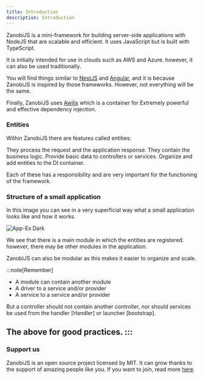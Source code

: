 ---
title: Introduction
description: Introduction
---


ZanobiJS is a mini-framework for building server-side applications with NodeJS that are scalable and efficient.
It uses JavaScript but is built with TypeScript.

It is initially intended for use in clouds such as AWS and Azure. however, it can also be used traditionally.

You will find things similar to [NestJS](https://nestjs.com/) and [Angular](https://angular.io/),
and it is because ZanobiJS is inspired by those frameworks. However, not everything will be the same.

Finally, ZanobiJS uses [Awilix](https://github.com/jeffijoe/awilix/) which is a container for
Extremely powerful and effective dependency injection.

### Entities

Within ZanobiJS there are features called entities:

<CardGrid stagger>
<Card title="Components" icon="document">
   They process the request and the application response.
</Card>
<Card title="Services" icon="add-document">
   They contain the business logic.
</Card>
<Card title="suppliers" icon="open-book">
   Provide basic data to controllers or services.
</Card>
<Card title="Modules" icon="setting">
     Organize and add entities to the DI container.
</Card>
</CardGrid>


Each of these has a responsibility and are very important for the functioning of the framework.

### Structure of a small application

In this image you can see in a very superficial way what a small application looks like and how it works.

<Image src={imgAppEsDark} alt="App-Es Dark" />

We see that there is a main module in which the entities are registered. however, there may be other modules in the application.

ZanobiJS can also be modular as this makes it easier to organize and scale.

:::note[Remember]
* A module can contain another module
* A driver to a service and/or provider
* A service to a service and/or provider

But a controller should not contain another controller, nor should services be used from the 
handler [Handler] or launcher [bootstrap].

The above for good practices.
:::
---

### Support us

ZanobiJS is an open source project licensed by MIT. It can grow thanks to the support of amazing people like you.
If you want to join, read more [here](https://github.com/devdroide/ZanobiJS).
